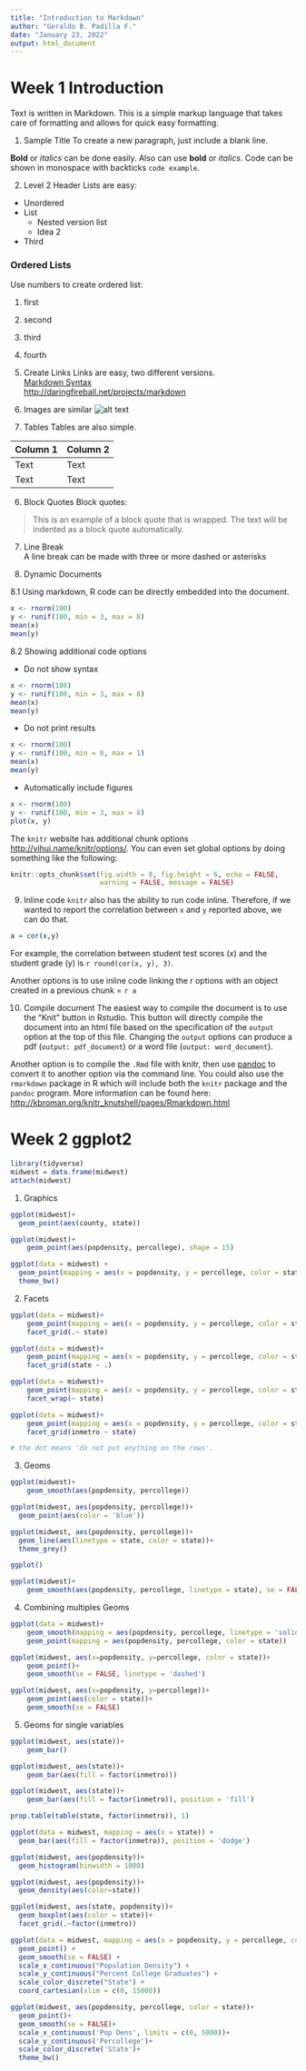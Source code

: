 ```yaml
---
title: "Introduction to Markdown"
author: "Geraldo B. Padilla F."
date: "January 23, 2022"
output: html_document
---
```


# Week 1 Introduction

Text is written in Markdown. This is a simple markup language that takes care of formatting and allows for quick easy formatting.

1. Sample Title
To create a new paragraph, just include a blank line.

**Bold** or *italics* can be done easily. Also can use __bold__ or _italics_. Code can be shown in monospace with backticks `code example`.

2. Level 2 Header
Lists are easy:  

- Unordered
- List   
    * Nested version list
    + Idea 2
- Third

### Ordered Lists
Use numbers to create ordered list:  

1. first
1. second
3. third
7. fourth

3. Create Links
Links are easy, two different versions.   
[Markdown Syntax](http://daringfireball.net/projects/markdown)   
<http://daringfireball.net/projects/markdown>

4. Images are similar
![alt text](https:x.png "UI Logo")
5. Tables
Tables are also simple.

| Column 1 | Column 2 |
|----------|----------|
| Text     | Text     | 
| Text     | Text     | 


6. Block Quotes
Block quotes:

 > This is an example of a block quote
 > that is wrapped. The text will be indented
 > as a block quote automatically.
 

7. Line Break  
A line break can be made with three or more dashed or asterisks

8. Dynamic Documents

8.1 Using markdown, R code can be directly embedded into the document.
```r
x <- rnorm(100)
y <- runif(100, min = 3, max = 8)
mean(x)
mean(y)
```

8.2 Showing additional code options

- Do not show syntax
```r
x <- rnorm(100)
y <- runif(100, min = 3, max = 8)
mean(x)
mean(y)
```

- Do not print results
```r
x <- rnorm(100)
y <- runif(100, min = 0, max = 1)
mean(x)
mean(y)
```

- Automatically include figures
```r
x <- rnorm(100)
y <- runif(100, min = 3, max = 8)
plot(x, y)
```

The `knitr` website has additional chunk options <http://yihui.name/knitr/options/>. You can even set global options by doing something like the following:

```r
knitr::opts_chunk$set(fig.width = 8, fig.height = 6, echo = FALSE,
                      warning = FALSE, message = FALSE)
```

9. Inline code
`knitr` also has the ability to run code inline. Therefore, if we wanted to report the correlation between `x` and `y` reported above, we can do that. 

```r
a = cor(x,y)
```

For example, the correlation between student test scores (x) and the student grade (y) is
`r round(cor(x, y), 3)`.

Another options is to use inline code linking the r options with an object created in a previous chunk = `r a`

10. Compile document
The easiest way to compile the document is to use the "Knit" button in Rstudio. This button will directly compile the document into an html file based on the specification of the `output` option at the top of this file. Changing the `output` options can produce a pdf (`output: pdf_document`) or a word file (`output: word_document`).

Another option is to compile the `.Rmd` file with knitr, then use [pandoc](http://pandoc.org/) to convert it to another option via the command line. You could also use the `rmarkdown` package in R which will include both the `knitr` package and the `pandoc` program. More information can be found here: <http://kbroman.org/knitr_knutshell/pages/Rmarkdown.html>

# Week 2 ggplot2

```r
library(tidyverse)
midwest = data.frame(midwest)
attach(midwest)
```

1. Graphics
```r
ggplot(midwest)+
  geom_point(aes(county, state))

ggplot(midwest)+
    geom_point(aes(popdensity, percollege), shape = 15)

ggplot(data = midwest) + 
  geom_point(mapping = aes(x = popdensity, y = percollege, color = state))+
  theme_bw()
```

2. Facets
```r
ggplot(data = midwest)+
    geom_point(mapping = aes(x = popdensity, y = percollege, color = state))+
    facet_grid(.~ state)

ggplot(data = midwest)+
    geom_point(mapping = aes(x = popdensity, y = percollege, color = state))+
    facet_grid(state ~ .)

ggplot(data = midwest)+
    geom_point(mapping = aes(x = popdensity, y = percollege, color = state))+
    facet_wrap(~ state)

ggplot(data = midwest)+
    geom_point(mapping = aes(x = popdensity, y = percollege, color = state))+
    facet_grid(inmetro ~ state)

# the dot means 'do not put anything on the rows'.
```

3. Geoms
```r
ggplot(midwest)+
    geom_smooth(aes(popdensity, percollege))

ggplot(midwest, aes(popdensity, percollege))+
  geom_point(aes(color = 'blue'))

ggplot(midwest, aes(popdensity, percollege))+
  geom_line(aes(linetype = state, color = state))+
  theme_grey()

ggplot()

ggplot(midwest)+
    geom_smooth(aes(popdensity, percollege, linetype = state), se = FALSE)
```

4. Combining multiples Geoms
```r
ggplot(data = midwest)+
    geom_smooth(mapping = aes(popdensity, percollege, linetype = 'solid', color = state), se = FALSE)+
    geom_point(mapping = aes(popdensity, percollege, color = state))

ggplot(midwest, aes(x=popdensity, y=percollege, color = state))+
    geom_point()+
    geom_smooth(se = FALSE, linetype = 'dashed')

ggplot(midwest, aes(x=popdensity, y=percollege))+
    geom_point(aes(color = state))+
    geom_smooth(se = FALSE)
```

5. Geoms for single variables
```r
ggplot(midwest, aes(state))+
    geom_bar()

ggplot(midwest, aes(state))+
    geom_bar(aes(fill = factor(inmetro)))

ggplot(midwest, aes(state))+
    geom_bar(aes(fill = factor(inmetro)), position = 'fill')

prop.table(table(state, factor(inmetro)), 1)

ggplot(data = midwest, mapping = aes(x = state)) + 
  geom_bar(aes(fill = factor(inmetro)), position = 'dodge')

ggplot(midwest, aes(popdensity))+
  geom_histogram(binwidth = 1000)

ggplot(midwest, aes(popdensity))+
  geom_density(aes(color=state))

ggplot(midwest, aes(state, popdensity))+
  geom_boxplot(aes(color = state))+
  facet_grid(.~factor(inmetro))

ggplot(data = midwest, mapping = aes(x = popdensity, y = percollege, color = state)) +
  geom_point() +
  geom_smooth(se = FALSE) +
  scale_x_continuous("Population Density") + 
  scale_y_continuous("Percent College Graduates") + 
  scale_color_discrete("State") + 
  coord_cartesian(xlim = c(0, 15000))

ggplot(midwest, aes(popdensity, percollege, color = state))+
  geom_point()+
  geom_smooth(se = FALSE)+
  scale_x_continuous('Pop Dens', limits = c(0, 5000))+
  scale_y_continuous('Percollege')+
  scale_color_discrete('State')+
  theme_bw()
```